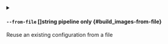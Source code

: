 
<details className="config-field -function" data-expandable="false">
<summary>

#### `--from-file` <span className="config-field-type">[]string</span> <span className="config-field-enum"></span> <span className="config-field-default -return"></span> <span className="config-field-required" data-required="false">pipeline only</span>  {#build_images-from-file}

Reuse an existing configuration from a file

</summary>



</details>
